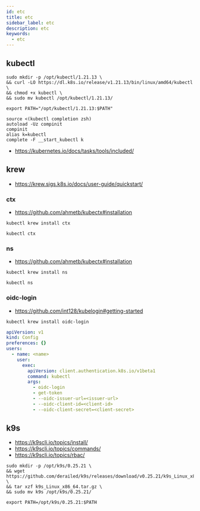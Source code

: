 ```yaml
---
id: etc
title: etc
sidebar_label: etc
description: etc
keywords:
  - etc
---
```


## kubectl

```shell
sudo mkdir -p /opt/kubectl/1.21.13 \
&& curl -LO https://dl.k8s.io/release/v1.21.13/bin/linux/amd64/kubectl \
&& chmod +x kubectl \
&& sudo mv kubectl /opt/kubectl/1.21.13/
```

```shell title="~/.zshrc"
export PATH="/opt/kubectl/1.21.13:$PATH"

source <(kubectl completion zsh)
autoload -Uz compinit
compinit
alias k=kubectl
complete -F __start_kubectl k
```

- https://kubernetes.io/docs/tasks/tools/included/

## krew

- https://krew.sigs.k8s.io/docs/user-guide/quickstart/

### ctx

- https://github.com/ahmetb/kubectx#installation

```shell
kubectl krew install ctx
```

```shell
kubectl ctx
```

### ns

- https://github.com/ahmetb/kubectx#installation

```shell
kubectl krew install ns
```

```shell
kubectl ns
```

### oidc-login

- https://github.com/int128/kubelogin#getting-started

```shell
kubectl krew install oidc-login
```

```yaml title="~/.kube/config"
apiVersion: v1
kind: Config
preferences: {}
users:
  - name: <name>
    user:
      exec:
        apiVersion: client.authentication.k8s.io/v1beta1
        command: kubectl
        args:
          - oidc-login
          - get-token
          - --oidc-issuer-url=<issuer-url>
          - --oidc-client-id=<client-id>
          - --oidc-client-secret=<client-secret>
```

## k9s

- https://k9scli.io/topics/install/
- https://k9scli.io/topics/commands/
- https://k9scli.io/topics/rbac/

```shell
sudo mkdir -p /opt/k9s/0.25.21 \
&& wget https://github.com/derailed/k9s/releases/download/v0.25.21/k9s_Linux_x86_64.tar.gz \
&& tar xzf k9s_Linux_x86_64.tar.gz \
&& sudo mv k9s /opt/k9s/0.25.21/
```

```shell title="~/.zshrc"
export PATH=/opt/k9s/0.25.21:$PATH
```
